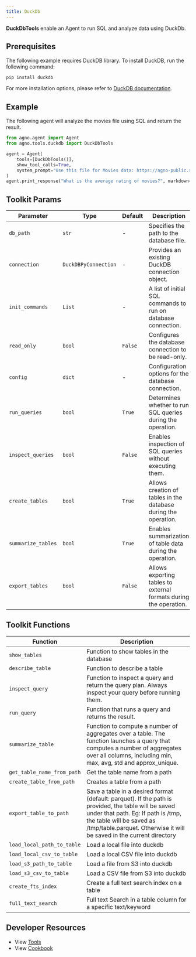 ```yaml
---
title: DuckDb
---
```


**DuckDbTools** enable an Agent to run SQL and analyze data using DuckDb.

## Prerequisites

The following example requires DuckDB library. To install DuckDB, run the following command:

```shell
pip install duckdb
```

For more installation options, please refer to [DuckDB documentation](https://duckdb.org/docs/installation).

## Example

The following agent will analyze the movies file using SQL and return the result.

```python cookbook/agent_concepts/tools/duckdb_tools.py
from agno.agent import Agent
from agno.tools.duckdb import DuckDbTools

agent = Agent(
    tools=[DuckDbTools()],
    show_tool_calls=True,
    system_prompt="Use this file for Movies data: https://agno-public.s3.amazonaws.com/demo_data/IMDB-Movie-Data.csv",
)
agent.print_response("What is the average rating of movies?", markdown=True, stream=False)
```

## Toolkit Params

| Parameter          | Type                 | Default | Description                                                       |
| ------------------ | -------------------- | ------- | ----------------------------------------------------------------- |
| `db_path`          | `str`                | -       | Specifies the path to the database file.                          |
| `connection`       | `DuckDBPyConnection` | -       | Provides an existing DuckDB connection object.                    |
| `init_commands`    | `List`               | -       | A list of initial SQL commands to run on database connection.     |
| `read_only`        | `bool`               | `False` | Configures the database connection to be read-only.               |
| `config`           | `dict`               | -       | Configuration options for the database connection.                |
| `run_queries`      | `bool`               | `True`  | Determines whether to run SQL queries during the operation.       |
| `inspect_queries`  | `bool`               | `False` | Enables inspection of SQL queries without executing them.         |
| `create_tables`    | `bool`               | `True`  | Allows creation of tables in the database during the operation.   |
| `summarize_tables` | `bool`               | `True`  | Enables summarization of table data during the operation.         |
| `export_tables`    | `bool`               | `False` | Allows exporting tables to external formats during the operation. |

## Toolkit Functions

| Function                   | Description                                                                                                                                                                                                                                    |
| -------------------------- | ---------------------------------------------------------------------------------------------------------------------------------------------------------------------------------------------------------------------------------------------- |
| `show_tables`              | Function to show tables in the database                                                                                                                                                                                                        |
| `describe_table`           | Function to describe a table                                                                                                                                                                                                                   |
| `inspect_query`            | Function to inspect a query and return the query plan. Always inspect your query before running them.                                                                                                                                          |
| `run_query`                | Function that runs a query and returns the result.                                                                                                                                                                                             |
| `summarize_table`          | Function to compute a number of aggregates over a table. The function launches a query that computes a number of aggregates over all columns, including min, max, avg, std and approx_unique.                                                  |
| `get_table_name_from_path` | Get the table name from a path                                                                                                                                                                                                                 |
| `create_table_from_path`   | Creates a table from a path                                                                                                                                                                                                                    |
| `export_table_to_path`     | Save a table in a desired format (default: parquet). If the path is provided, the table will be saved under that path. Eg: If path is /tmp, the table will be saved as /tmp/table.parquet. Otherwise it will be saved in the current directory |
| `load_local_path_to_table` | Load a local file into duckdb                                                                                                                                                                                                                  |
| `load_local_csv_to_table`  | Load a local CSV file into duckdb                                                                                                                                                                                                              |
| `load_s3_path_to_table`    | Load a file from S3 into duckdb                                                                                                                                                                                                                |
| `load_s3_csv_to_table`     | Load a CSV file from S3 into duckdb                                                                                                                                                                                                            |
| `create_fts_index`         | Create a full text search index on a table                                                                                                                                                                                                     |
| `full_text_search`         | Full text Search in a table column for a specific text/keyword                                                                                                                                                                                 |

## Developer Resources

- View [Tools](https://github.com/phidatahq/agno/blob/main/libs/agno/agno/tools/duckdb.py)
- View [Cookbook](https://github.com/phidatahq/agno/blob/main/cookbook/agent_concepts/tools/duckdb_tools.py)

